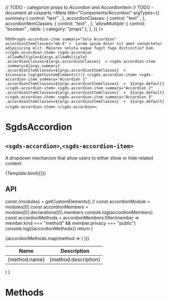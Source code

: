 


// TODO - categorize props to Accordion and AccordionItem
// TODO - document all cssparts
<Meta
  title="Components/Accordion"
  argTypes={{
    summary:{
      control: "text" ,
    },
    accordionClasses: { 
      control: "text" ,
    },
    accordionItemClasses: { 
      control: "text" ,
    },
    'allowMultiple':{
      control: "boolean" ,
      table: { category: "props" },
    },
  }}
/>


  html`
  <sgds-accordion-item
      summary="Solo Accordion"
      accordionItemClasses="mb-4"
      > 
        Lorem ipsum dolor sit amet consectetur adipisicing elit. Maiores soluta eaque fugit fuga distinctio? Eum.
  </sgds-accordion-item>
  <sgds-accordion
    .allowMultiple=${args.allowMultiple}
    .accordionClasses=${args.accordionClasses} 
    >
      <sgds-accordion-item
      .summary=${args.summary}
      .accordionItemClasses=${args.accordionItemClasses} 
      > 
      ${console.log(getCustomElements())}
      </sgds-accordion-item>
      <sgds-accordion-item
      summary="Accordion 1"
      .accordionItemClasses=${args.accordionItemClasses} 
      > 
        ${args.default} 
      </sgds-accordion-item>
      <sgds-accordion-item
      summary="Accordion 2"
      .accordionItemClasses=${args.accordionItemClasses} 
      > 
        ${args.default} 
      </sgds-accordion-item>
      <sgds-accordion-item
      summary="Accordion 3"
      .accordionItemClasses=${args.accordionItemClasses} 
      > 
        ${args.default} 
      </sgds-accordion-item>
    </sgds-accordion>
  `;

# SgdsAccordion
## `<sgds-accordion>`,`<sgds-accordion-item>`

A dropdown mechanism that allow users to either show or hide related content.

<Canvas>
  <Story name="Basic" args={{ summary: "This is an accordion" }}>
    {Template.bind({})}
  </Story>
</Canvas>

## API

<Props of="sgds-accordion-item" />
<Props of="sgds-accordion" />


  const {modules} =  getCustomElements()
  // const accordionModule = modules[0]
  const accordionMembers = modules[0].declarations[0].members
    console.log(accordionMembers)
  const accordionMethods = accordionMembers.filter(member => member.kind === "method" && member.privacy === "public")
  console.log({accordionMethods})
return (
<table>
<thead>
  <tr>
    <th>Name</th>
    <th>Description</th>
  </tr>
</thead>
<tbody>
  {accordionMethods.map(method => (
    <tr>
      <td>{method.name}</td>
      <td>{method.description}</td>
    </tr>
  ))}
</tbody>
</table>)
}

# Methods 
 <MethodsTable />
